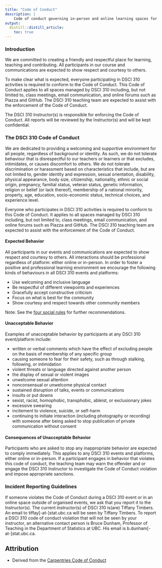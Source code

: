 ```yaml
---
title: "Code of Conduct"
description: |
    Code of conduct governing in-person and online learning spaces for DSCI 310.
output:
  distill::distill_article:
    toc: true
---
```


### Introduction

We are committed to creating a friendly and respectful place for
learning, teaching and contributing.  All participants in our course and
communications are expected to show respect and courtesy to others.

To make clear what is expected, everyone participating in DSCI 310 activities
is required to conform to the Code of Conduct.  This Code of Conduct applies to
all spaces managed by DSCI 310 including, but not limited to, class meetings,
email communication, and online forums such as Piazza and GitHub. The DSCI 310
teaching team are expected to assist with the enforcement of the Code of
Conduct.

The DSCI 310 Instructor(s) is responsible for enforcing the Code of Conduct.
All reports will be reviewed by the Instructor(s) and will be kept
confidential.

### The DSCI 310 Code of Conduct

We are dedicated to providing a welcoming and supportive
environment for all people, regardless of background or identity. As such, we
do not tolerate behaviour that is disrespectful to our teachers or learners or
that excludes, intimidates, or causes discomfort to others. We do not tolerate
discrimination or harassment based on characteristics that include, but are not
limited to, gender identity and expression, sexual orientation, disability,
physical appearance, body size, citizenship, nationality, ethnic or social
origin, pregnancy, familial status, veteran status, genetic information,
religion or belief (or lack thereof), membership of a national minority,
property, age, education, socio-economic status, technical choices, and
experience level.

Everyone who participates in DSCI 310 activities is required to conform to this
Code of Conduct. It applies to all spaces managed by DSCI 310 including, but
not limited to, class meetings, email communication, and online forums such as
Piazza and GitHub. The DSCI 310 teaching team are expected to assist with the
enforcement of the Code of Conduct. 

#### Expected Behavior

All participants in our events and communications are expected to show respect
and courtesy to others. All interactions should be professional regardless of
platform: either online or in-person. In order to foster a positive and
professional learning environment we encourage the following kinds of
behaviours in all DSCI 310 events and platforms:

- Use welcoming and inclusive language
- Be respectful of different viewpoints and experiences
- Gracefully accept constructive criticism
- Focus on what is best for the community
- Show courtesy and respect towards other community members

Note: See the [four social rules](https://www.recurse.com/manual#sub-sec-social-rules) for further recommendations.

#### Unacceptable Behavior

Examples of unacceptable behavior by participants at any DSCI 310 event/platform include:

- written or verbal comments which have the effect of excluding people on the basis of membership of any specific group
- causing someone to fear for their safety, such as through stalking, following, or intimidation
- violent threats or language directed against another person
- the display of sexual or violent images
- unwelcome sexual attention
- nonconsensual or unwelcome physical contact
- sustained disruption of talks, events or communications
- insults or put downs
- sexist, racist, homophobic, transphobic, ableist, or exclusionary jokes
- excessive swearing
- incitement to violence, suicide, or self-harm
- continuing to initiate interaction (including photography or recording) with someone after being asked to stop
publication of private communication without consent

#### Consequences of Unacceptable Behavior

Participants who are asked to stop any inappropriate behavior are expected to
comply immediately. This applies to any DSCI 310 events and platforms, either
online or in-person. If a participant engages in behavior that violates this
code of conduct, the teaching team may warn the offender and or engage the DSCI
310 Instructor to investigate the Code of Conduct violation and impose
appropriate sanctions.

### Incident Reporting Guidelines

If someone violates the Code of Conduct during a DSCI 310 event or in an online
space outside of organised events, we ask that you report it to the
Instructor(s). The current instructor(s) of DSCI 310 is(are) Tiffany Timbers. An
email to tiffay[-at-]stat.ubc.ca will be seen by Tiffany Timbers. To report a DSCI
310 code of conduct violation that will not be seen by your instructor, an
alternative contact person is Bruce Dunham, Professor of Teaching in the
Department of Statistics at UBC. His email is b.dunham[-at-]stat.ubc.ca.

## Attribution 
- Derived from the [Carpentries Code of Conduct](https://docs.carpentries.org/topic_folders/policies/code-of-conduct.html)